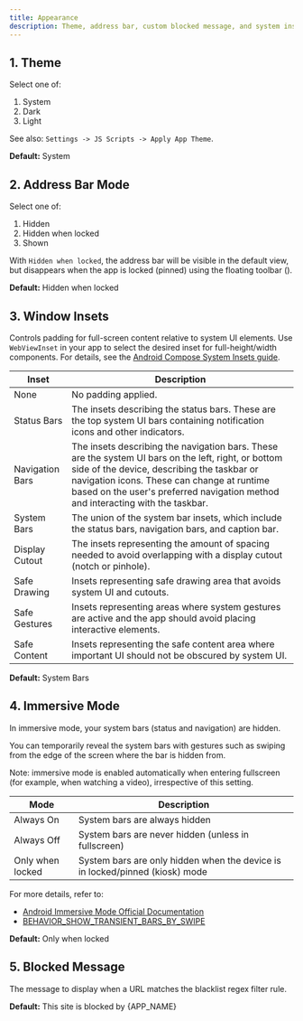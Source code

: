 ```yaml
---
title: Appearance
description: Theme, address bar, custom blocked message, and system insets
---
```



## 1. Theme

Select one of:

1. System  
1. Dark  
1. Light  

See also: `Settings -> JS Scripts -> Apply App Theme`.

**Default:** System

## 2. Address Bar Mode

Select one of:

1. Hidden  
1. Hidden when locked  
1. Shown  

With `Hidden when locked`, the address bar will be visible in the default view,
but disappears when the app is locked (pinned) using the floating toolbar
<span className="inline-flex">(<Wrench className="-rotate-90"/>)</span>.

**Default:** Hidden when locked

## 3. Window Insets

Controls padding for full-screen content relative to system UI elements. Use
`WebViewInset` in your app to select the desired inset for full-height/width
components. For details, see the
[Android Compose System Insets guide](https://developer.android.com/develop/ui/compose/system/insets).

| Inset | Description |
|-------|------------|
| None | No padding applied. |
| Status Bars | The insets describing the status bars. These are the top system UI bars containing notification icons and other indicators. |
| Navigation Bars | The insets describing the navigation bars. These are the system UI bars on the left, right, or bottom side of the device, describing the taskbar or navigation icons. These can change at runtime based on the user's preferred navigation method and interacting with the taskbar. |
| System Bars | The union of the system bar insets, which include the status bars, navigation bars, and caption bar. |
| Display Cutout | The insets representing the amount of spacing needed to avoid overlapping with a display cutout (notch or pinhole). |
| Safe Drawing | Insets representing safe drawing area that avoids system UI and cutouts. |
| Safe Gestures | Insets representing areas where system gestures are active and the app should avoid placing interactive elements. |
| Safe Content | Insets representing the safe content area where important UI should not be obscured by system UI. |

**Default:** System Bars

## 4. Immersive Mode

In immersive mode, your system bars (status and navigation) are hidden.

You can temporarily reveal the system bars with gestures such as swiping
from the edge of the screen where the bar is hidden from.

Note: immersive mode is enabled automatically when entering fullscreen
(for example, when watching a video), irrespective of this setting.

| Mode | Description |
|-------|------------|
| Always On | System bars are always hidden |
| Always Off | System bars are never hidden (unless in fullscreen) |
| Only when locked | System bars are only hidden when the device is in locked/pinned (kiosk) mode |

For more details, refer to:
- [Android Immersive Mode Official Documentation](https://developer.android.com/develop/ui/views/layout/immersive)
- [BEHAVIOR_SHOW_TRANSIENT_BARS_BY_SWIPE](https://developer.android.com/reference/androidx/core/view/WindowInsetsControllerCompat#BEHAVIOR_SHOW_TRANSIENT_BARS_BY_SWIPE())

**Default:** Only when locked

## 5. Blocked Message

The message to display when a URL matches the blacklist regex filter rule.

**Default:** This site is blocked by {APP_NAME}
